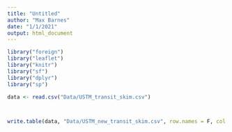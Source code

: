 ```yaml
---
title: "Untitled"
author: "Max Barnes"
date: "1/1/2021"
output: html_document
---
```


```r
library("foreign")
library("leaflet")
library("knitr")
library("sf")
library("dplyr")
library("sp")
```

```r
data <- read.csv("Data/USTM_transit_skim.csv")



write.table(data, "Data/USTM_new_transit_skim.csv", row.names = F, col.names =  F, sep = ",")
```


